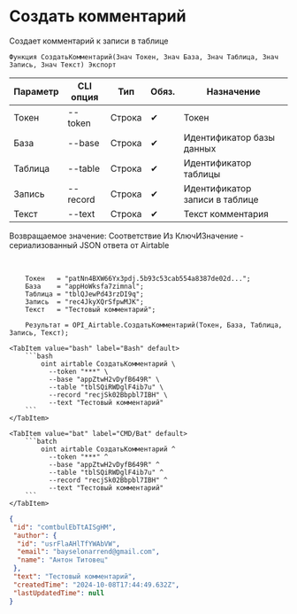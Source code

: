 ﻿---
sidebar_position: 2
---


# Создать комментарий
 Создает комментарий к записи в таблице



`Функция СоздатьКомментарий(Знач Токен, Знач База, Знач Таблица, Знач Запись, Знач Текст) Экспорт`

  | Параметр | CLI опция | Тип | Обяз. | Назначение |
  |-|-|-|-|-|
  | Токен | --token | Строка | &#x2714; | Токен |
  | База | --base | Строка | &#x2714; | Идентификатор базы данных |
  | Таблица | --table | Строка | &#x2714; | Идентификатор таблицы |
  | Запись | --record | Строка | &#x2714; | Идентификатор записи в таблице |
  | Текст | --text | Строка | &#x2714; | Текст комментария |

  
  Возвращаемое значение:   Соответствие Из КлючИЗначение - сериализованный JSON ответа от Airtable

<br/>




```bsl title="Пример использования для 1С:Предприятие/OneScript"
    Токен   = "patNn4BXW66Yx3pdj.5b93c53cab554a8387de02d...";
    База    = "appHoWksfa7zimnal";
    Таблица = "tblQJewPd43rzDI9q";
    Запись  = "rec4JkyXQrSfpwMJK";
    Текст   = "Тестовый комментарий";

    Результат = OPI_Airtable.СоздатьКомментарий(Токен, База, Таблица, Запись, Текст);
```
    

 <Tabs>
  
    <TabItem value="bash" label="Bash" default>
        ```bash
            oint airtable СоздатьКомментарий \
              --token "***" \
              --base "appZtwH2vDyfB649R" \
              --table "tblSQiRWDglF4ib7u" \
              --record "recjSk02Bbpbl7IBH" \
              --text "Тестовый комментарий"
        ```
    </TabItem>
  
    <TabItem value="bat" label="CMD/Bat" default>
        ```batch
            oint airtable СоздатьКомментарий ^
              --token "***" ^
              --base "appZtwH2vDyfB649R" ^
              --table "tblSQiRWDglF4ib7u" ^
              --record "recjSk02Bbpbl7IBH" ^
              --text "Тестовый комментарий"
        ```
    </TabItem>
</Tabs>


```json title="Результат"
{
 "id": "comtbulEbTtAISgHM",
 "author": {
  "id": "usrFlaAHlTfYWAbVW",
  "email": "bayselonarrend@gmail.com",
  "name": "Антон Титовец"
 },
 "text": "Тестовый комментарий",
 "createdTime": "2024-10-08T17:44:49.632Z",
 "lastUpdatedTime": null
}
```
